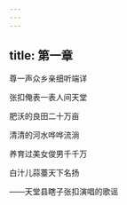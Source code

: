 ```yaml
---
---
---
```

title: 第一章
---




尊一声众乡亲细听端详

张扣俺表一表人间天堂

肥沃的良田二十万亩

清清的河水哗哗流淌

养育过美女俊男千千万

白汁儿蒜薹天下名扬

——天堂县瞎子张扣演唱的歌谣